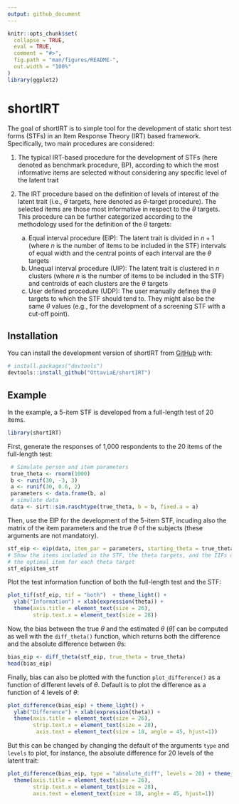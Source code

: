 ```yaml
---
output: github_document
---
```


<!-- README.md is generated from README.Rmd. Please edit that file -->

```r
knitr::opts_chunk$set(
  collapse = TRUE,
  eval = TRUE,
  comment = "#>",
  fig.path = "man/figures/README-",
  out.width = "100%"
)
library(ggplot2)
```

# shortIRT

<!-- badges: start -->
<!-- badges: end -->

The goal of shortIRT is to simple tool for the development of static short test forms (STFs) in an Item Response Theory (IRT) based framework. Specifically, two main procedures are considered: 

1. The typical IRT-based procedure for the development of STFs (here denoted as benchmark procedure, BP), according to which the most informative items are selected without considering any specific level of the latent trait

2. The IRT procedure based on the definition of levels of interest of the latent trait (i.e., $\theta$ targets, here denoted as $\theta$-target procedure). The selected items are those most informative in respect to the $\theta$ targets. This procedure can be further categorized according to the methodology used for the definition of the $\theta$ targets: 
    a. Equal interval procedure (EIP): The latent trait is divided in $n + 1$ (where $n$ is the number of items to be included in the STF) intervals of equal width and the central points of each interval are the $\theta$ targets
    b. Unequal interval procedure (UIP): The latent trait is clustered in $n$ clusters (where $n$ is the number of items to be included in the STF) and centroids of each clusters are the $\theta$ targets
    c. User defined procedure (UDP): The user manually defines the $\theta$ targets to which the STF should tend to. They might also be the same $\theta$ values (e.g., for the development of a screening STF with a cut-off point).

## Installation

You can install the development version of shortIRT from [GitHub](https://github.com/) with:

``` r
# install.packages("devtools")
devtools::install_github("OttaviaE/shortIRT")
```

## Example

In the example, a 5-item STF is developed from a full-length test of 20 items.

```r
library(shortIRT)
```

First, generate the responses of 1,000 respondents to the 20 items of the full-length test:  


```r
 # Simulate person and item parameters
 true_theta <- rnorm(1000)
 b <- runif(30, -3, 3)
 a <- runif(30, 0.6, 2)
 parameters <- data.frame(b, a)
 # simulate data
 data <- sirt::sim.raschtype(true_theta, b = b, fixed.a = a)
```

Then, use the EIP for the development of the 5-item STF, incuding also the matrix of the item parameters and the true $\theta$ of the subjects (these arguments are not mandatory).

```r
stf_eip <- eip(data, item_par = parameters, starting_theta = true_theta, num_item = 5)
# Show the items included in the STF, the theta targets, and the IIFs of 
# the optimal item for each theta target
stf_eip$item_stf
```

Plot the test information function of both the full-length test and the STF: 

```r
plot_tif(stf_eip, tif = "both")  + theme_light() + 
  ylab("Information") + xlab(expression(theta)) + 
  theme(axis.title = element_text(size = 26), 
        strip.text.x = element_text(size = 28))
```

Now, the bias between the true $\theta$ and the estimated $\theta$ ($\hat{\theta}$) can be computed as well with the `diff_theta()` function, which returns both the difference and the absolute difference between $\theta$s: 
```r
bias_eip <- diff_theta(stf_eip, true_theta = true_theta)
head(bias_eip)
```

Finally, bias can also be plotted with the function `plot_difference()` as a function of different levels of $\theta$. Default is to plot the difference as a function of 4 levels of $\theta$:

```r
plot_difference(bias_eip) + theme_light() + 
  ylab("Difference") + xlab(expression(theta)) + 
  theme(axis.title = element_text(size = 26), 
        strip.text.x = element_text(size = 28), 
         axis.text = element_text(size = 18, angle = 45, hjust=1))
```

But this can be changed by changing the default of the arguments `type` and `levels` to plot, for instance, the absolute difference for 20 levels of the latent trait: 

```r
plot_difference(bias_eip, type = "absolute_diff", levels = 20) + theme_light()  + xlab(expression(theta)) + 
  theme(axis.title = element_text(size = 26), 
        strip.text.x = element_text(size = 28), 
        axis.text = element_text(size = 18, angle = 45, hjust=1))
```
